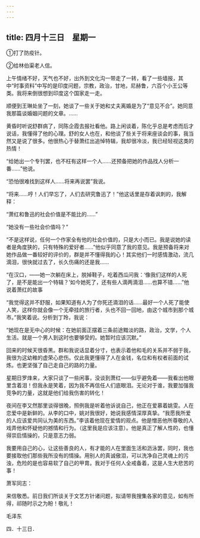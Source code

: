 ```yaml
---
---
---
```

title: 四月十三日　星期一
---




①打了防疫针。

②给林伯渠老人信。



上午情绪不好，天气也不好，出外到文化沟一带走了一转，看了一些墙报，其中“时事资料”中写的是印度问题，宗教，政治，甘地，尼赫鲁，六百个小王公等类。我将来倒很想到印度这个国家走一走。

顺便到王琳处坐了一刻，她谈了一些关于她和丈夫离婚是为了“意见不合”。她同意我那篇谈婚姻问题的文章。……

黄昏时听说舒群病了，同陈企霞去报社看他。路上闲谈着，陈化乎总是考虑而后才说话，我懂得了他的心理。舒的女人也在，和他谈了些关于将来座谈会的事，我当然又是说了很多。他很热心于替萧红出追悼特辑，我却很冷淡，我已经轻视这类的热情！

“给她出一个专刊罢，也不枉有这样一个人……还预备把她的作品找人分析一番……”他说。

“恐怕很难找到这样人……将来再说罢”我说。

“将来……哼！人们早忘了，人们去研究鲁迅了！”他这话里是存着讽刺的，我解释：

“萧红和鲁迅的社会价值是不能比的……”

“她没有一些社会价值吗？”

“不是这样说，任何一个作家全有他的社会价值的，只是大小而已。我是说她的读者是角度狭的，只有特殊的爱好者……”他似乎同意了我的意见。我是预备将来对她作品做一番较好的评价的，群是并不懂得我的心！其实他们一时感情激动，流几滴泪，很快就过去了，长久伤痛的还是我……

“在汉口，——她一次躺在床上，脱掉鞋子，吃着西瓜问我：‘像我们这样的人死了，是不是能出一个特辑？’如今她死了，还有些人滴两滴泪……也算不错……”他说着萧红的故事

“我觉得这并不舒服，如果知道有人为了你死还滴泪的话……最好一个人死了能使人笑，这样你就会像一个无牵挂的旅行者，头也不回一回地，由这个城市到那个城市。”我笑着说。分析到丁玲，我说：

“她现在是无中心的时候：在她前面正摆着三条前途黯淡的路，政治，文学，个人生活。就是一个男人到这时也要够受的。她暂时应该沉默。”

回来的时候天很昏黑。群和我说话显着分寸，也表示着他和毛的关系并不弱于我，我很为这幼稚的虚荣心悲伤。仅此我更懂得了人在金钱，名位和有权者前面的试炼。也更坚强了自己走自己的路的力量。

星期日罗烽来，大家只谈了一些闲事，没谈到萧红——似乎避免着——我看出他眼里含着泪！但我永是笑着，因为我不再信任人们底眼泪。无论对于谁，我要加强我竞争的力量，这就是他们给我伤害的转化！

夜间在李又然那里谈得很晚，照例我是听着他诉说自己，他正在爱慕着姚雯。人在恋爱中是新鲜的。从李的口中，姚对我很好，她说我感情深厚真挚。“我愿我所爱的人应该爱共同认为美的东西。”李该着他现在爱情的观点。他是憎恶他所尊敬的人戏弄他和怀疑他的撼情和行为。（这里我是应该注意）。他是真正了解人性的，也懂得崇启情操的，只是意志力弱。

我要用自己的心，让这些善良的人，有才能的人在里面生活和沥泳罢，同时，我也要接取他们那些我所没有的情操。用别人的真诚傲泪，可以洗净自己灵魂上的污浊，危险的是也容易软了自己的甲胄。我对于任何人全戒备着，这是人生大悲苦的事！

萧军同志：

来信敬悉。前日我们所谈关于文艺方针诸问题，拟请带我搜集各家的意见，如有所得，祁随时示之为盼！敬礼！

毛泽东

四．十三日．